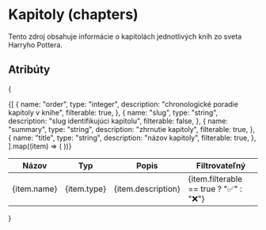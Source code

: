 # Kapitoly (chapters)
Tento zdroj obsahuje informácie o kapitolách jednotlivých kníh zo sveta Harryho Pottera.

## Atribúty
{
<table>
  <thead>
    <tr>
      <th>Názov</th>
      <th>Typ</th>
      <th>Popis</th>
      <th>Filtrovateľný</th>
    </tr>
  </thead>
  <tbody>
    {[
      {
        name: "order",
        type: "integer",
        description: "chronologické poradie kapitoly v knihe",
        filterable: true,
      },
      {
        name: "slug",
        type: "string",
        description: "slug identifikujúci kapitolu",
        filterable: false,
      },
      {
        name: "summary",
        type: "string",
        description: "zhrnutie kapitoly",
        filterable: true,
      },
      {
        name: "title",
        type: "string",
        description: "názov kapitoly",
        filterable: true,
      },
    ].map((item) => (
      <tr key={item.name}>
        <td>{item.name}</td>
        <td>{item.type}</td>
        <td>{item.description}</td>
        <td>{item.filterable == true ? "✅" : "❌"}</td>
      </tr>
    ))}
  </tbody>
</table>
}
